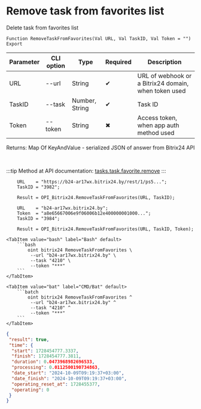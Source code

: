 ﻿---
sidebar_position: 18
---


# Remove task from favorites list
 Delete task from favorites list



`Function RemoveTaskFromFavorites(Val URL, Val TaskID, Val Token = "") Export`

  | Parameter | CLI option | Type | Required | Description |
  |-|-|-|-|-|
  | URL | --url | String | &#x2714; | URL of webhook or a Bitrix24 domain, when token used |
  | TaskID | --task | Number, String | &#x2714; | Task ID |
  | Token | --token | String | &#x2716; | Access token, when app auth method used |

  
  Returns:  Map Of KeyAndValue - serialized JSON of answer from Bitrix24 API

<br/>

:::tip
Method at API documentation: [tasks.task.favorite.remove](https://dev.1c-bitrix.ru/rest_help/tasks/task/tasks/tasks_task_favorite_remove.php)
:::
<br/>



```bsl title="1C:Enterprise/OneScript code example"
    URL    = "https://b24-ar17wx.bitrix24.by/rest/1/ps5...";
    TaskID = "3982";

    Result = OPI_Bitrix24.RemoveTaskFromFavorites(URL, TaskID);

    URL    = "b24-ar17wx.bitrix24.by";
    Token  = "a8e65667006e9f06006b12e400000001000...";
    TaskID = "3984";

    Result = OPI_Bitrix24.RemoveTaskFromFavorites(URL, TaskID, Token);
```
 

 <Tabs>
  
    <TabItem value="bash" label="Bash" default>
        ```bash
            oint bitrix24 RemoveTaskFromFavorites \
             --url "b24-ar17wx.bitrix24.by" \
             --task "4210" \
             --token "***"
        ```
    </TabItem>
  
    <TabItem value="bat" label="CMD/Bat" default>
        ```batch
            oint bitrix24 RemoveTaskFromFavorites ^
             --url "b24-ar17wx.bitrix24.by" ^
             --task "4210" ^
             --token "***"
        ```
    </TabItem>
</Tabs>


```json title="Result"
{
 "result": true,
 "time": {
  "start": 1728454777.3337,
  "finish": 1728454777.3811,
  "duration": 0.0473968982696533,
  "processing": 0.0112500190734863,
  "date_start": "2024-10-09T09:19:37+03:00",
  "date_finish": "2024-10-09T09:19:37+03:00",
  "operating_reset_at": 1728455377,
  "operating": 0
 }
}
```

